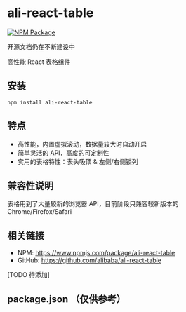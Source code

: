 
<Meta title="基本信息" />

# ali-react-table

[![NPM Package](https://img.shields.io/npm/v/ali-react-table.svg?style=flat-square)](https://www.npmjs.org/package/ali-react-table)

<p style={{ color: 'darkred', fontSize: 32, lineHeight: 2 }}>开源文档仍在不断建设中</p>

高性能 React 表格组件

## 安装

`npm install ali-react-table`

## 特点

- 高性能，内置虚拟滚动，数据量较大时自动开启
- 简单灵活的 API，高度的可定制性
- 实用的表格特性：表头吸顶 & 左侧/右侧锁列

## 兼容性说明

表格用到了大量较新的浏览器 API，目前阶段只兼容较新版本的 Chrome/Firefox/Safari

## 相关链接

- NPM: https://www.npmjs.com/package/ali-react-table
- GitHub: https://github.com/alibaba/ali-react-table

[TODO 待添加]

## package.json （仅供参考）

<ReactJson src={pkg} name="package.json" enableClipboard={false} collapsed={0} />
